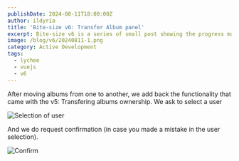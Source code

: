 ```yaml
---
publishDate: 2024-08-11T18:00:00Z
author: ildyria
title: 'Bite-size v6: Transfer Album panel'
excerpt: Bite-size v6 is a series of small post showing the progress made on the development of the future version of Lychee.
image: /blog/v6/20240811-1.png
category: Active Development
tags:
  - lychee
  - vuejs
  - v6
---
```

After moving albums from one to another, we add back the functionality that came with the v5:
Transfering albums ownership. We ask to select a user

![Selection of user](/blog/v6/20240811-2.png)

And we do request confirmation (in case you made a mistake in the user selection).

![Confirm](/blog/v6/20240811-3.png)


